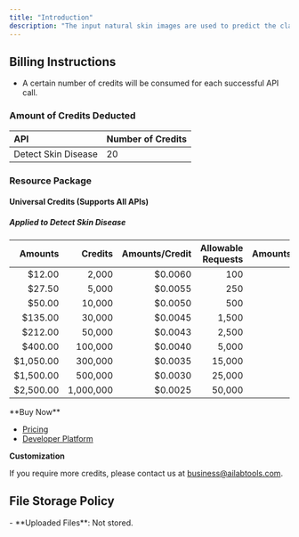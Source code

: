 ```yaml
---
title: "Introduction"
description: "The input natural skin images are used to predict the classification of skin diseases, and 24 common diseases such as eczema, psoriasis, urticaria, and common acne can be detected."
---
```


## Billing Instructions

- A certain number of credits will be consumed for each successful API call.

### Amount of Credits Deducted

| API                 | Number of Credits |
|:--------------------|:------------------|
| Detect Skin Disease | 20                |

### Resource Package

#### Universal Credits (Supports All APIs)

##### Applied to Detect Skin Disease

|   Amounts |   Credits | Amounts/Credit | Allowable Requests | Amounts/Request |
|----------:|----------:|---------------:|-------------------:|----------------:|
|    $12.00 |     2,000 |        $0.0060 |                100 |         $0.1200 |
|    $27.50 |     5,000 |        $0.0055 |                250 |         $0.1100 |
|    $50.00 |    10,000 |        $0.0050 |                500 |         $0.1000 |
|   $135.00 |    30,000 |        $0.0045 |              1,500 |         $0.0900 |
|   $212.00 |    50,000 |        $0.0043 |              2,500 |         $0.0860 |
|   $400.00 |   100,000 |        $0.0040 |              5,000 |         $0.0800 |
| $1,050.00 |   300,000 |        $0.0035 |             15,000 |         $0.0700 |
| $1,500.00 |   500,000 |        $0.0030 |             25,000 |         $0.0600 |
| $2,500.00 | 1,000,000 |        $0.0025 |             50,000 |         $0.0500 |

<Tip>
**Buy Now**

- <a href="https://www.ailabtools.com/price?tab=developer" target="_blank">Pricing</a>
- <a href="https://www.ailabtools.com/developer-platform" target="_blank">Developer Platform</a>

**Customization**

If you require more credits, please contact us at <a href="mailto:business@ailabtools.com">business@ailabtools.com</a>.
</Tip>

## File Storage Policy
<Tip>
- **Uploaded Files**: Not stored.
</Tip>